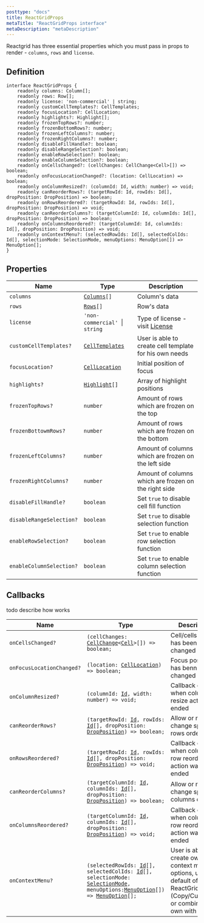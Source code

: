 ```yaml
---
posttype: "docs"
title: ReactGridProps
metaTitle: "ReactGridProps interface"
metaDescription: "metaDescription"
---
```


Reactgrid has three essential properties which you must pass in props to render - `columns`, `rows` and `license`.

## Definition

```tsx
interface ReactGridProps {
    readonly columns: Column[];
    readonly rows: Row[];
    readonly license: 'non-commercial' | string;
    readonly customCellTemplates?: CellTemplates;
    readonly focusLocation?: CellLocation;
    readonly highlights?: Highlight[];
    readonly frozenTopRows?: number;
    readonly frozenBottomRows?: number;
    readonly frozenLeftColumns?: number;
    readonly frozenRightColumns?: number;
    readonly disableFillHandle?: boolean;
    readonly disableRangeSelection?: boolean;
    readonly enableRowSelection?: boolean;
    readonly enableColumnSelection?: boolean;
    readonly onCellsChanged?: (cellChanges: CellChange<Cell>[]) => boolean;
    readonly onFocusLocationChanged?: (location: CellLocation) => boolean;
    readonly onColumnResized?: (columnId: Id, width: number) => void;
    readonly canReorderRows?: (targetRowId: Id, rowIds: Id[], dropPosition: DropPosition) => boolean;
    readonly onRowsReordered?: (targetRowId: Id, rowIds: Id[], dropPosition: DropPosition) => void;
    readonly canReorderColumns?: (targetColumnId: Id, columnIds: Id[], dropPosition: DropPosition) => boolean;
    readonly onColumnsReordered?: (targetColumnId: Id, columnIds: Id[], dropPosition: DropPosition) => void;
    readonly onContextMenu?: (selectedRowIds: Id[], selectedColIds: Id[], selectionMode: SelectionMode, menuOptions: MenuOption[]) => MenuOption[];
}
```

## Properties

Name                     | Type                             | Description
------------------------ | ---------------------------      | -------------
`columns`                | [`Columns`](link)`[]`            | Column's data
`rows`                   | [`Rows`](link)`[]`               | Row's data
`license`                | `'non-commercial' `\|` string`   | Type of license - visit [License](link)
`customCellTemplates?`   | [`CellTemplates`](link)          | User is able to create cell template for his own needs
`focusLocation?`         | [`CellLocation`](link)           | Initial position of focus
`highlights?`            | [`Highlight`](link)`[]`          | Array of highlight positions
`frozenTopRows?`         | `number`                         | Amount of rows which are frozen on the top
`frozenBottowmRows?`     | `number`                         | Amount of rows which are frozen on the bottom
`frozenLeftColumns?`     | `number`                         | Amount of columns which are frozen on the left side
`frozenRightColumns?`    | `number`                         | Amount of columns which are frozen on the right side
`disableFillHandle?`     | `boolean`                        | Set `true` to disable cell fill function
`disableRangeSelection?` | `boolean`                        | Set `true` to disable selection function
`enableRowSelection?`    | `boolean`                        | Set `true` to enable row selection function
`enableColumnSelection?` | `boolean`                        | Set `true` to enable column selection function

## Callbacks

todo describe how works

Name                        | Type  | Description
------------------------    | ----- | -------------
`onCellsChanged?`           | `(cellChanges: `[`CellChange`](link)`<`[`Cell`](link)`>[]) => boolean;` | Cell/cells value has been changed
`onFocusLocationChanged?`   | `(location: `[`CellLocation`](link)`) => boolean;` | Focus position has benn changed
`onColumnResized?`          | `(columnId: `[`Id`](link)`, width: number) => void;` | Callback called when column resize action was ended 
`canReorderRows?`           | `(targetRowId: `[`Id`](link)`, rowIds: `[`Id`](link)`[], dropPosition: `[`DropPosition`](link)`) => boolean;` | Allow or not to change specyfic rows order
`onRowsReordered?`          | `(targetRowId: `[`Id`](link)`, rowIds: `[`Id`](link)`[], dropPosition: `[`DropPosition`](link)`) => void;`| Callback called when column row reorder action was ended 
`canReorderColumns?`        | `(targetColumnId: `[`Id`](link)`, columnIds: `[`Id`](link)`[], dropPosition: `[`DropPosition`](link)`) => boolean;`| Allow or not to change specyfic columns order
`onColumnsReordered?`       | `(targetColumnId: `[`Id`](link)`, columnIds: `[`Id`](link)`[], dropPosition: `[`DropPosition`](link)`) => void;`| Callback called when column row reorder action was ended 
`onContextMenu?`            | `(selectedRowIds: `[`Id`](link)`[], selectedColIds: `[`Id`](link)`[], selectionMode: `[`SelectionMode`](link)` , menuOptions: `[`MenuOption`](link)`[]) => `[`MenuOption`](link)`[];` | User is able to create own context menu options, use the default of ReactGrid (Copy/Cut/Paste) or combine your own with them